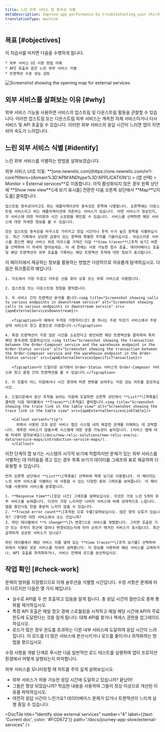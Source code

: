 ```yaml
---
title: 느린 외부 서비스 및 종속성 식별
metaDescription: Improve app performance by troubleshooting your third party services with the New Relic external services UI.
translationType: machine
---
```






## 목표 [#objectives]

<SideBySide>
  <Side>
    이 자습서를 마치면 다음을 수행하게 됩니다.

    * 외부 서비스 UI 사용 방법 이해
    * API 호출과 같은 느린 외부 서비스 식별
    * 트랜잭션 수준 성능 검토
  </Side>

  <Side>
    <img
      title="Screenshot showing the opening map for external services"
      alt="Screenshot showing the opening map for external services"
      src={apmExternalServiceIntro}
      style={{ maxWidth: '50%' }}
    />
  </Side>
</SideBySide>

## 외부 서비스를 살펴보는 이유 [#why]

외부 서비스 기능을 사용하면 서비스의 업스트림 및 다운스트림 활동을 관찰할 수 있습니다. 이러한 업스트림 또는 다운스트림 외부 서비스는 계측한 자체 서비스이거나 타사 서비스 및 API 호출일 수 있습니다. 이러한 외부 서비스의 응답 시간이 느리면 앱이 지연되어 속도가 느려집니다.

## 느린 외부 서비스 식별 [#identify]

느린 외부 서비스를 식별하는 방법을 살펴보겠습니다.

<Steps>
  <Step>
    외부 서비스 UI로 이동: **[one.newrelic.com](https://one.newrelic.com/nr1-core?filters=(domain%3D'APM'ANDtype%3D'APPLICATION')) > (앱 선택) > Monitor > External services**로 이동합니다. 아직 활성화되지 않은 경우 왼쪽 상단에 **Show new view**\[새 보기 표시를] 전환한 다음 오른쪽 상단에서 **Map**\[지도를] 클릭합니다.

    업스트림 종속성이라고도 하는 애플리케이션의 종속성은 왼쪽에 나열됩니다. 오른쪽에는 다운스트림 서비스라고 하는 애플리케이션에 의존하는 서비스가 있습니다. 어떤 서비스가 정상인지, 각 서비스에 대한 처리량과 시간 소모량을 확인할 수 있습니다. 서비스를 선택하면 해당 서비스에 대한 자세한 정보를 볼 수 있습니다.

    모든 업스트림 종속성을 마우스로 가리키고 응답 시간이나 추적 수가 높은 항목을 식별하십시오. 최근 기록에서 상당한 급증이 있는 항목에 특별한 주의를 기울이십시오. 의심스러운 서비스를 찾으면 해당 서비스 위로 마우스를 가져간 다음 **View traces**\[추적 보기] 버튼을 선택하여 더 자세히 알아보세요. 이 새 창에는 사용 가능한 함수 호출, 데이터베이스 호출 및 해당 트랜잭션의 외부 호출을 기록하는 해당 트랜잭션 추적에 대한 정보가 표시됩니다.
  </Step>

  <Step>
    이 페이지에서 제공하는 정보를 활용하는 방법은 다양하므로 자유롭게 탐색하십시오. 다음은 워크플로의 예입니다.

    1. 지도에서 가장 두껍고 어두운 선을 찾아 상류 또는 하류 서비스로 이동합니다.

    2. 업스트림 또는 다운스트림 정점을 클릭합니다.

    3. 두 서비스 간의 트랜잭션 분석을 봅니다.<img title="Screenshot showing calls to various endpoints in downstream service" alt="Screenshot showing calls to various endpoints in downstream service" src={apmExternalServicesDownstream}/>

       <figcaption>이 예에서 두꺼운 가장자리(선) 중 하나는 주문 작성기 서비스에서 주문 상태 서비스의 창고 끝점으로 이동합니다.</figcaption>

    4. 특정 트랜잭션이 가장 많은 시간을 소요한다고 판단되면 해당 트랜잭션을 클릭하여 특히 해당 종속성에 집중하십시오.<img title="Screenshot showing the transaction between the Order-Composer service and the warehouse endpoint in the Order-Status service" alt="Screenshot showing the transaction between the Order-Composer service and the warehouse endpoint in the Order-Status service" src={apmExternalServicesSpecificTransaction}/>

       <figcaption>이 드릴다운 보기에서 Order-Status 서비스의 Order-Composer 서비스와 창고 끝점 간의 트랜잭션을 볼 수 있습니다.</figcaption>

    5. 이 흐름의 어느 지점에서나 시간 경과에 따른 변화를 보여주는 지원 성능 차트를 참조하십시오.

    6. 드릴다운에서 분산 추적을 보려는 지점에 도달하면 오른쪽 상단에서 **List**\[목록을] 클릭한 다음 테이블에서 **Traces**\[추적을] 클릭합니다.<img title="Screenshot showing the trace link in the table view" alt="Screenshot showing the trace link in the table view" src={apmExternalServicesLinkTable}/>

       <Callout variant="tip">
         위에서 사용된 것과 같은 서비스 맵은 시스템 내의 복잡한 관계를 이해하는 데 강력합니다. 계측한 서비스가 많을수록 시스템에 대한 관찰 가능성이 높아집니다. [서비스 맵에 대해 자세히 알아보세요](/docs/new-relic-solutions/new-relic-one/ui-data/service-maps/introduction-service-maps/).
       </Callout>
  </Step>

  <Step>
    이전 단계의 맵 보기는 시스템의 시각적 보기에 적합하지만 문제가 있는 외부 서비스를 식별하는 데 어려움을 겪고 있는 경우 목록 보기가 데이터를 그래프와 표로 제공하여 더 유용할 수 있습니다.

    먼저 오른쪽 상단에서 **List**\[목록을] 선택하여 목록 보기로 이동합니다. 이 페이지는 느린 외부 서비스를 식별하는 데 사용할 수 있는 다양한 표와 그래프를 보여줍니다. 이 페이지를 사용하여 서비스를 분류합니다.

    1. **Response time**\[응답 시간] 그래프를 살펴보십시오. 이것은 가장 느린 5개의 외부 서비스를 보여줍니다. 이것이 가장 느리지만 나머지 서비스에 비해 상대적으로 느립니다. 앱을 중단시킬 만큼 충분히 느리지 않을 수 있습니다.
    2. **Traced error count**\[추적된 오류 수를]살펴보십시오. 많은 양의 오류가 있습니까? 그렇다면 어떤 서비스에서 오는 것입니까?
    3. 하단 테이블에서 **% change**\[% 변경]으로 서비스를 정렬합니다. 그러면 호출된 기간 또는 추적이 최근에 얼마나 변경되었는지에 따라 순위가 매겨진 서비스가 표시됩니다. 최근 급격하게 상승한 서비스가 있나요?

    하단 테이블에서 해당 서비스 이름 옆에 있는 **View traces**\[추적 보기를] 선택하여 위에서 식별된 모든 서비스를 자세히 살펴봅니다. 이 정보를 사용하여 해당 서비스를 교체하거나, API 호출을 최적화하거나, 서비스 전체에 로드를 분산하십시오.
  </Step>
</Steps>

## 작업 확인 [#check-work]

문제의 범위를 지정했으므로 이제 솔루션을 식별할 시간입니다. 수정 사항은 문제에 따라 다르지만 다음은 몇 가지 예입니다.

* 실수로 API를 두 번 호출하고 있음을 알게 됩니다. 총 응답 시간의 절반으로 중복 통화를 제거하십시오.
* 특정 API 호출은 매일 정오 경에 스로틀링을 시작하고 매일 해당 시간에 API의 무료 한도에 도달한다는 것을 알게 됩니다. 대체 API를 찾거나 액세스 권한을 업그레이드하십시오.
* 로드가 많은 경우 한도를 초과하는 다른 내부 서비스에 도달하여 응답 시간이 느려집니다. 이 로드를 더 많은 서비스에 분산시키거나 로드를 줄이거나 최적화하는 방법을 찾으십시오.

수정 사항을 개발 단계로 푸시한 다음 일반적인 로드 테스트를 실행하여 앱이 프로덕션 환경에서 어떻게 실행되는지 파악합니다.

외부 서비스를 모니터링할 때 차트를 주의 깊게 살펴보십시오.

* 외부 서비스가 허용 가능한 응답 시간에 도달하고 있습니까? 끝났어!
* 그들은 향상 되었습니까? 학습한 내용을 사용하여 그들이 정상 이상으로 개선된 이유를 파악하십시오.
* 여전히 응답 시간이 느린가요? 데이터베이스 문제가 있거나 트랜잭션이 느리게 실행 중일 수 있습니다.

<DocTiles numbered>
  <DocTile
    title="Prepare to triage your application"
    path="/docs/journey-app-slow/root-causes"
  />

  <DocTile
    title="Identify problematic transactions"
    path="/docs/journey-app-slow/problematic-transactions"
  />
</DocTiles>

<DocTiles>
  <DocTile
    title="Identify slow database queries"
    number="3"
    path="/docs/journey-app-slow/slow-database-queries"
  />

  <DocTile
    title="Identify slow external services"
    number="4"
    label={{text: 'Current doc', color: '#FCD672'}}
    path="/docs/journey-app-slow/external-services"
  />

  <DocTile
    title="Create performance benchmarks"
    number="5"
    path="/docs/journey-app-slow/create-benchmarks/"
  />
</DocTiles>